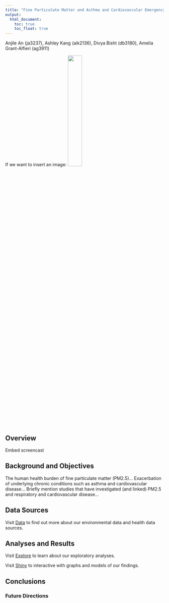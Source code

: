 ```yaml
---
title: "Fine Particulate Matter and Asthma and Cardiovascular Emergency Room/Hospital Admissions in New York State, dates?"
output:
  html_document:
    toc: true
    toc_float: true
---
```

Anjile An (ja3237), Ashley Kang (aik2136), Divya Bisht (db3180), Amelia Grant-Alfieri (ag3911)

If we want to insert an image: <img src="" style="width:30%">



## Overview

Embed screencast

## Background and Objectives

The human health burden of fine particulate matter (PM2.5)... 
Exacerbation of underlying chronic conditions such as asthma and cardiovascular disease...
Briefly mention studies that have investigated (and linked) PM2.5 and respiratory and cardiovascular disease... 

## Data Sources

Visit [Data](data.html) to find out more about our environmental data and health data sources.

## Analyses and Results

Visit [Explore](explore.html) to learn about our exploratory analyses.

Visit [Shiny](shiny.html) to interactive with graphs and models of our findings.  

## Conclusions 
### Future Directions